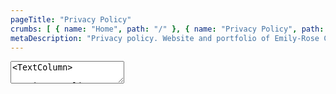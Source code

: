 ```yaml
---
pageTitle: "Privacy Policy"
crumbs: [ { name: "Home", path: "/" }, { name: "Privacy Policy", path: "/privacy-policy" } ]
metaDescription: "Privacy policy. Website and portfolio of Emily-Rose Cripps. Graphic designer based in Oxford, UK. Book-making, exhibition design and more."
---
```


<TextArea>
<TextColumn>

# Privacy Policy

This website collects personal information posted via the contact form on the 'Contact' page ([here](/contact)).

## What personal identification information is collected

If you submit your information via the contact form, the following personal information is collected.

* Your name, as entered in the 'Name' field.
* Your email address, as entered in the 'Email' field.
* Any personal information you enter into the 'Message' field.

## How that personal identification information is used

Personal information entered in the contact form is used by the site administrator to respond to your message.

## Who that personal identification information is shared with

Your personal information is shared with the site administrator (Emily-Rose Cripps) and [Netlify](https://www.netlify.com/), who host the site and store all contact form submissions in their database. Netlify have a separate privacy policy, [here](https://www.netlify.com/privacy).  
This data may also be shared with anybody that the site administrator allows to login to their Netlify account, or whom they Cc or Bcc into email correspondence.

## Links

This site links off to external sites that host their own privacy policies. We are not responsible for the privacy practises of any linked site.

## Security

We do our best to ensure that this site is free from any malicious software and viruses, however we would reccommend that you ensure you have security software installed on your device and treat any downloaded content with caution.

</TextColumn>
</TextArea>